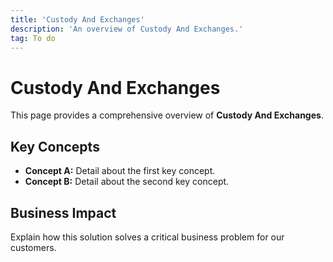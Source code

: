 ```yaml
---
title: 'Custody And Exchanges'
description: 'An overview of Custody And Exchanges.'
tag: To do
---
```


# Custody And Exchanges

This page provides a comprehensive overview of **Custody And Exchanges**.

## Key Concepts

* **Concept A:** Detail about the first key concept.
* **Concept B:** Detail about the second key concept.

## Business Impact

Explain how this solution solves a critical business problem for our customers.
